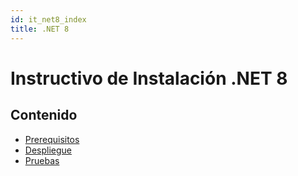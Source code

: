 ```yaml
---
id: it_net8_index
title: .NET 8
---
```


# Instructivo de Instalación .NET 8

## Contenido
- [Prerequisitos](./prerequisitos)
- [Despliegue](./despliegue)
- [Pruebas](./pruebas/prueba-apis.md)

